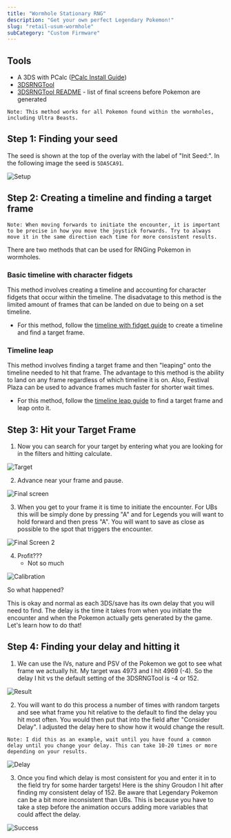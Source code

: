 ```yaml
---
title: "Wormhole Stationary RNG"
description: "Get your own perfect Legendary Pokemon!"
slug: "retail-usum-wormhole"
subCategory: "Custom Firmware"
---
```


## Tools

- A 3DS with PCalc ([PCalc Install Guide](https://www.pokemonrng.com/misc-3ds-installing-pcalc))
- [3DSRNGTool](https://github.com/wwwwwwzx/3DSRNGTool/releases)
- [3DSRNGTool README](https://github.com/wwwwwwzx/3DSRNGTool/blob/master/README.md#final-screen) - list of final screens before Pokemon are generated

```
Note: This method works for all Pokemon found within the wormholes, including Ultra Beasts.
```

## Step 1: Finding your seed

The seed is shown at the top of the overlay with the label of "Init Seed:". In the following image the seed is `5DA5CA91`.

![Setup](/images/UltraSun-UltraMoon/Wormhole/Setup.png)

## Step 2: Creating a timeline and finding a target frame

```
Note: When moving forwards to initiate the encounter, it is important to be precise in how you move the joystick forwards. Try to always move it in the same direction each time for more consistent results.
```

There are two methods that can be used for RNGing Pokemon in wormholes.

### Basic timeline with character fidgets

This method involves creating a timeline and accounting for character fidgets that occur within the timeline. The disadvatage to this method is the limited amount of frames that can be landed on due to being on a set timeline.

- For this method, follow the [timeline with fidget guide](https://www.pokemonrng.com/retail-usum-fidget) to create a timeline and find a target frame.

### Timeline leap

This method involves finding a target frame and then "leaping" onto the timeline needed to hit that frame. The advantage to this method is the ability to land on any frame regardless of which timeline it is on. Also, Festival Plaza can be used to advance frames much faster for shorter wait times.

- For this method, follow the [timeline leap guide](https://www.pokemonrng.com/retail-usum-timeleap) to find a target frame and leap onto it.

## Step 3: Hit your Target Frame

1. Now you can search for your target by entering what you are looking for in the filters and hitting calculate.

![Target](/images/UltraSun-UltraMoon/Wormhole/Target.jpg)

2. Advance near your frame and pause.

![Final screen](/images/UltraSun-UltraMoon/Wormhole/Final-Screen.png)

3. When you get to your frame it is time to initiate the encounter. For UBs this will be simply done by pressing "A" and for Legends you will want to hold forward and then press "A". You will want to save as close as possible to the spot that triggers the encounter.

![Final Screen 2](/images/UltraSun-UltraMoon/Wormhole/Final-Screen-2.png)

4. Profit???
   - Not so much

![Calibration](/images/UltraSun-UltraMoon/Wormhole/Calibration.png)

So what happened?

This is okay and normal as each 3DS/save has its own delay that you will need to find. The delay is the time it takes from when you initiate the encounter and when the Pokemon actually gets generated by the game. Let's learn how to do that!

## Step 4: Finding your delay and hitting it

1. We can use the IVs, nature and PSV of the Pokemon we got to see what frame we actually hit. My target was 4973 and I hit 4969 (-4). So the delay I hit vs the default setting of the 3DSRNGTool is -4 or 152.

![Result](/images/UltraSun-UltraMoon/Wormhole/Result.jpg)

2. You will want to do this process a number of times with random targets and see what frame you hit relative to the default to find the delay you hit most often. You would then put that into the field after "Consider Delay". I adjusted the delay here to show how it would change the result.

```
Note: I did this as an example, wait until you have found a common delay until you change your delay. This can take 10-20 times or more depending on your results.
```

![Delay](/images/UltraSun-UltraMoon/Wormhole/Delay.jpg)

3. Once you find which delay is most consistent for you and enter it in to the field try for some harder targets! Here is the shiny Groudon I hit after finding my consistent delay of 152. Be aware that Legendary Pokemon can be a bit more inconsistent than UBs. This is because you have to take a step before the animation occurs adding more variables that could affect the delay.

![Success](/images/UltraSun-UltraMoon/Wormhole/Success.png)
